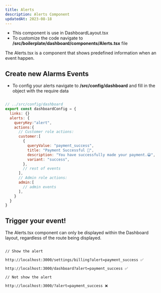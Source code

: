 ```yaml
---
title: Alerts
description: Alerts Component
updatedAt: 2023-08-18
---
```


* This component is use in DashboardLayout.tsx
* To customize the code navigate to **/src/boilerplate/dashboard/components/Alerts.tsx** file  

The Alerts.tsx is a component that shows predefined information when an event happen.

## Create new Alarms Events 

* To config your alerts navigate to **/src/config/dashboard** and fill in the object 
with the require data


``` js

// ../src/config/dashboard
export const dashboardConfig = {
  links: {}
  alerts: {
    queryKey:"alert",
    actions:{
      // Customer role actions: 
      customer:[
        {
          queryValue: "payment_success",
          title: "Payment Successful 🎉",
          description: "You have successfully made your payment.😀",
          variant: "success",
        },
        // rest of events
      ],
      // Admin role actions: 
      admin:[
        // admin events
      ],
    }
  }
}

```

## Trigger your event!

The Alerts.tsx component can only be displayed within the Dashboard layout, regardless of the route being displayed.

``` shell

// Show the alert 
 
http://localhost:3000/settings/billing?alert=payment_success ✅
 
http://localhost:3000/dashboard?alert=payment_success ✅
 
// Not show the alert 
 
http://localhost:3000/?alert=payment_success ❌
 

```